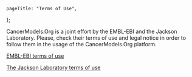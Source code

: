 
[comment]: # "Metadata"
[comment]: # "Page title = h1 in banner"

	pageTitle: "Terms of Use",
};

[comment]: # "Page content below"
[comment]: # "Can include html tags"

CancerModels.Org is a joint effort by the EMBL-EBI and the Jackson Laboratory. Please, check their terms of use and legal notice in order to follow them in the usage of the CancerModels.Org platform.

[EMBL-EBI terms of use](https://www.ebi.ac.uk/about/terms-of-use)

[The Jackson Laboratory terms of use](https://www.jax.org/terms-of-use)

[comment]: # "End page content - do not edit below this line"


